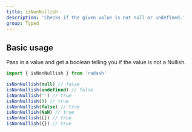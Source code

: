 ```yaml
---
title: isNonNullish
description: 'Checks if the given value is not null or undefined.'
group: Typed
---
```


## Basic usage

Pass in a value and get a boolean telling you if the value is not a Nullish.

```ts
import { isNonNullish } from 'radash'

isNonNullish(null) // false
isNonNullish(undefined) // false
isNonNullish('') // true
isNonNullish(0) // true
isNonNullish(false) // true
isNonNullish(NaN) // true
isNonNullish([]) // true
isNonNullish({}) // true

```
